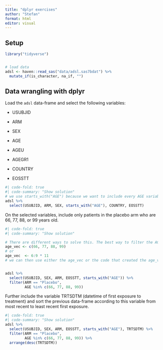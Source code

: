 ```yaml
---
title: "dplyr exercises"
author: "Stefan"
format: html
editor: visual
---
```


## Setup

```r
library("tidyverse")


# load data
adsl <- haven::read_sas("data/adsl.sas7bdat") %>% 
  mutate_if(is_character, na_if, "")
```

## Data wrangling with dplyr

Load the `adsl` data-frame and select the following variables:

-   USUBJID

-   ARM

-   SEX

-   AGE

-   AGEU

-   AGEGR1

-   COUNTRY

-   EOSSTT

```r
#| code-fold: true
#| code-summary: "Show solution"
# we use starts_with("AGE") because we want to include every AGE variable that is in the original data-frame, instead, we could also list all AGE variables separately.
adsl %>% 
  select(USUBJID, ARM, SEX, starts_with("AGE"), COUNTRY, EOSSTT)


```

On the selected variables, include only patients in the placebo arm who are 66, 77, 88, or 99 years old.

```r
#| code-fold: true
#| code-summary: "Show solution"

# There are different ways to solve this. The best way to filter the AGE is to create a vector c(66, 77, 88, 99) and then use the %in% operator. The vector can be created in different ways, e.g.: 
age_vec <- c(66, 77, 88, 99)
# or 
age_vec  <- 6:9 * 11
# we can then use either the age_vec or the code that created the age_vec directly as a statement in the filter function:


adsl %>% 
  select(USUBJID, SEX, ARM, EOSSTT, starts_with("AGE")) %>% 
  filter(ARM == "Placebo",
         AGE %in% c(66, 77, 88, 99))
```

Further include the variable TRTSDTM (datetime of first exposure to treatment) and sort the previous data-frame according to this variable from most recent to least recent first exposure.

```r
#| code-fold: true
#| code-summary: "Show solution"
adsl %>% 
  select(USUBJID, SEX, ARM, EOSSTT, starts_with("AGE"), TRTSDTM) %>% 
  filter(ARM == "Placebo",
         AGE %in% c(66, 77, 88, 99)) %>% 
  arrange(desc(TRTSDTM))
```
